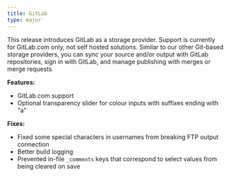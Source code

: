 ```yaml
---
title: GitLab
type: major
---
```


This release introduces GitLab as a storage provider. Support is currently for GitLab.com only, not self hosted solutions. Similar to our other Git-based storage providers, you can sync your source and/or output with GitLab repositories, sign in with GitLab, and manage publishing with merges or merge requests.

**Features:**

* GitLab.com support
* Optional transparency slider for colour inputs with suffixes ending with "a"

**Fixes:**

* Fixed some special characters in usernames from breaking FTP output connection
* Better build logging
* Prevented in-file `_comments` keys that correspond to select values from being cleared on save